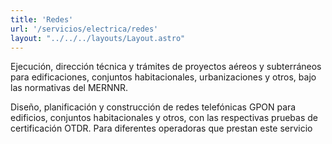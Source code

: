 ```yaml
---
title: 'Redes'
url: '/servicios/electrica/redes'
layout: "../../../layouts/Layout.astro"
---
```



<Cover title={frontmatter.title}/>
<Section img={imagen} title='Construcción De Redes Aéreas Y Subterráneas De Distribución'>
<p slot="left">
Ejecución, dirección técnica y trámites de proyectos aéreos y subterráneos para edificaciones, conjuntos habitacionales, urbanizaciones y otros, bajo las normativas del MERNNR.
</p>
</Section>
<SectionMirror img={imagen2} title='Diseño De Redes Telefónicas GPON'>
Diseño, planificación y construcción de redes telefónicas GPON para edificios, conjuntos habitacionales y otros, con las respectivas pruebas de certificación OTDR. Para diferentes operadoras que prestan este servicio
</SectionMirror>